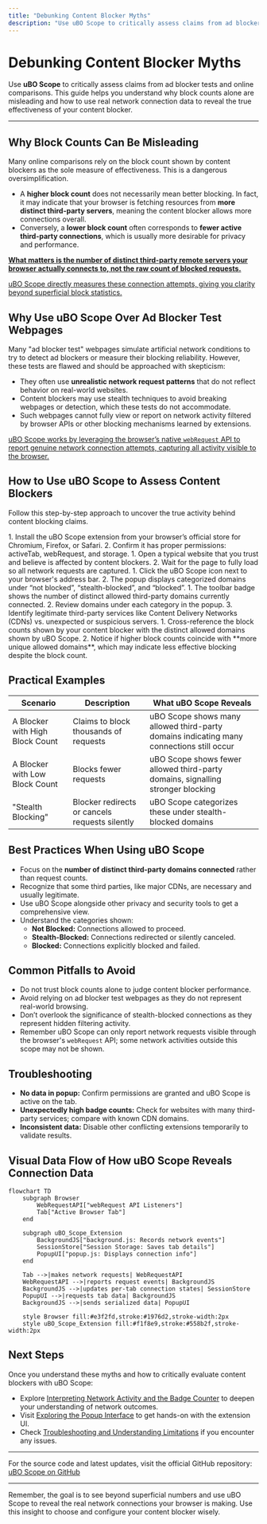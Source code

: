 ```yaml
---
title: "Debunking Content Blocker Myths"
description: "Use uBO Scope to critically assess claims from ad blocker tests and online comparisons. Learn why block counts do not tell the full story and how to uncover the real effectiveness of any content blocker using visible network requests."
---
```


# Debunking Content Blocker Myths

Use **uBO Scope** to critically assess claims from ad blocker tests and online comparisons. This guide helps you understand why block counts alone are misleading and how to use real network connection data to reveal the true effectiveness of your content blocker.

---

## Why Block Counts Can Be Misleading

Many online comparisons rely on the block count shown by content blockers as the sole measure of effectiveness. This is a dangerous oversimplification.

- A **higher block count** does not necessarily mean better blocking. In fact, it may indicate that your browser is fetching resources from **more distinct third-party servers**, meaning the content blocker allows more connections overall.
- Conversely, a **lower block count** often corresponds to **fewer active third-party connections**, which is usually more desirable for privacy and performance.

<u>**What matters is the number of distinct third-party remote servers your browser actually connects to, not the raw count of blocked requests.**</u>

<u>uBO Scope directly measures these connection attempts, giving you clarity beyond superficial block statistics.</u>


## Why Use uBO Scope Over Ad Blocker Test Webpages

Many "ad blocker test" webpages simulate artificial network conditions to try to detect ad blockers or measure their blocking reliability. However, these tests are flawed and should be approached with skepticism:

- They often use **unrealistic network request patterns** that do not reflect behavior on real-world websites.
- Content blockers may use stealth techniques to avoid breaking webpages or detection, which these tests do not accommodate.
- Such webpages cannot fully view or report on network activity filtered by browser APIs or other blocking mechanisms learned by extensions.

<u>uBO Scope works by leveraging the browser’s native `webRequest` API to report genuine network connection attempts, capturing all activity visible to the browser.</u>


## How to Use uBO Scope to Assess Content Blockers

Follow this step-by-step approach to uncover the true activity behind content blocking claims.

<Steps>
<Step title="Install uBO Scope">
1. Install the uBO Scope extension from your browser’s official store for Chromium, Firefox, or Safari.
2. Confirm it has proper permissions: activeTab, webRequest, and storage.
</Step>
<Step title="Browse a Real Website">
1. Open a typical website that you trust and believe is affected by content blockers.
2. Wait for the page to fully load so all network requests are captured.
</Step>
<Step title="Open uBO Scope Popup">
1. Click the uBO Scope icon next to your browser's address bar.
2. The popup displays categorized domains under “not blocked”, “stealth-blocked”, and “blocked”.
</Step>
<Step title="Interpret the Badge and Popup Data">
1. The toolbar badge shows the number of distinct allowed third-party domains currently connected.
2. Review domains under each category in the popup.
3. Identify legitimate third-party services like Content Delivery Networks (CDNs) vs. unexpected or suspicious servers.
</Step>
<Step title="Compare with Content Blocker Reports">
1. Cross-reference the block counts shown by your content blocker with the distinct allowed domains shown by uBO Scope.
2. Notice if higher block counts coincide with **more unique allowed domains**, which may indicate less effective blocking despite the block count.
</Step>
</Steps>


## Practical Examples

| Scenario | Description | What uBO Scope Reveals |
| --- | --- | --- |
| A Blocker with High Block Count | Claims to block thousands of requests | uBO Scope shows many allowed third-party domains indicating many connections still occur |
| A Blocker with Low Block Count | Blocks fewer requests | uBO Scope shows fewer allowed third-party domains, signalling stronger blocking |
| "Stealth Blocking" | Blocker redirects or cancels requests silently | uBO Scope categorizes these under stealth-blocked domains |


## Best Practices When Using uBO Scope

- Focus on the **number of distinct third-party domains connected** rather than request counts.
- Recognize that some third parties, like major CDNs, are necessary and usually legitimate.
- Use uBO Scope alongside other privacy and security tools to get a comprehensive view.
- Understand the categories shown:
  - **Not Blocked:** Connections allowed to proceed.
  - **Stealth-Blocked:** Connections redirected or silently canceled.
  - **Blocked:** Connections explicitly blocked and failed.


## Common Pitfalls to Avoid

- Do not trust block counts alone to judge content blocker performance.
- Avoid relying on ad blocker test webpages as they do not represent real-world browsing.
- Don’t overlook the significance of stealth-blocked connections as they represent hidden filtering activity.
- Remember uBO Scope can only report network requests visible through the browser's `webRequest` API; some network activities outside this scope may not be shown.


## Troubleshooting

- **No data in popup:** Confirm permissions are granted and uBO Scope is active on the tab.
- **Unexpectedly high badge counts:** Check for websites with many third-party services; compare with known CDN domains.
- **Inconsistent data:** Disable other conflicting extensions temporarily to validate results.


## Visual Data Flow of How uBO Scope Reveals Connection Data

```mermaid
flowchart TD
    subgraph Browser
        WebRequestAPI["webRequest API Listeners"]
        Tab["Active Browser Tab"]
    end

    subgraph uBO_Scope_Extension
        BackgroundJS["background.js: Records network events"]
        SessionStore["Session Storage: Saves tab details"]
        PopupUI["popup.js: Displays connection info"]
    end

    Tab -->|makes network requests| WebRequestAPI
    WebRequestAPI -->|reports request events| BackgroundJS
    BackgroundJS -->|updates per-tab connection states| SessionStore
    PopupUI -->|requests tab data| BackgroundJS
    BackgroundJS -->|sends serialized data| PopupUI

    style Browser fill:#e3f2fd,stroke:#1976d2,stroke-width:2px
    style uBO_Scope_Extension fill:#f1f8e9,stroke:#558b2f,stroke-width:2px
```


## Next Steps

Once you understand these myths and how to critically evaluate content blockers with uBO Scope:

- Explore [Interpreting Network Activity and the Badge Counter](../using-ubo-scope/interpreting-network-activity) to deepen your understanding of network outcomes.
- Visit [Exploring the Popup Interface](../using-validating/exploring-popup) to get hands-on with the extension UI.
- Check [Troubleshooting and Understanding Limitations](../using-ubo-scope/troubleshooting-and-limitations) if you encounter any issues.

---

For the source code and latest updates, visit the official GitHub repository: [uBO Scope on GitHub](https://github.com/gorhill/uBO-Scope)


---

<Tip>
Remember, the goal is to see beyond superficial numbers and use uBO Scope to reveal the real network connections your browser is making. Use this insight to choose and configure your content blocker wisely.
</Tip>